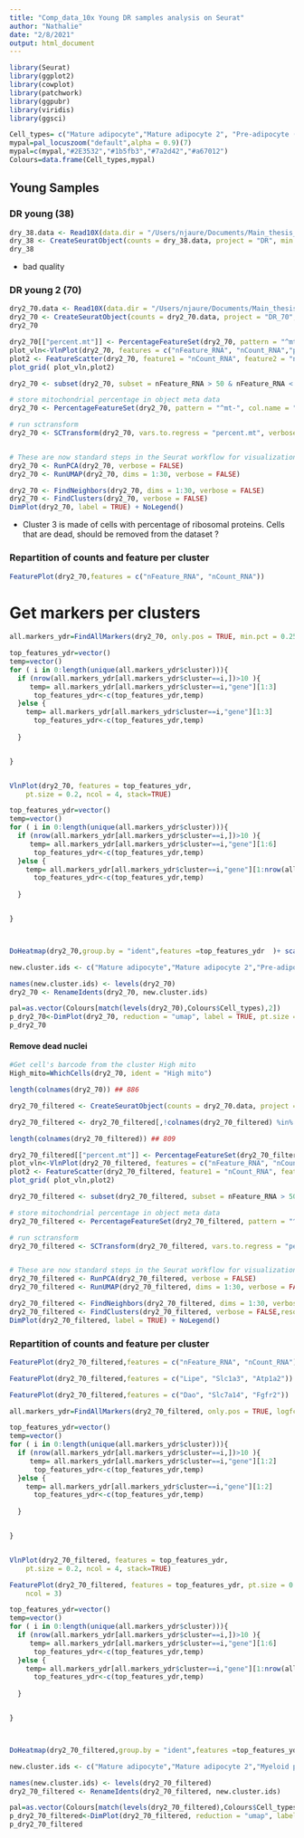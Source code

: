 ```yaml
---
title: "Comp_data_10x Young DR samples analysis on Seurat"
author: "Nathalie"
date: "2/8/2021"
output: html_document
---
```





```r
library(Seurat)
library(ggplot2)
library(cowplot)
library(patchwork)
library(ggpubr)
library(viridis)
library(ggsci)
```

```r
Cell_types= c("Mature adipocyte","Mature adipocyte 2", "Pre-adipocyte (Tshz2)", "Myeloid precursors", "Stem cells", "Pre-adipocyte (Pdea5)", "Endothelial cells", "Muscle cells", "?", "High Mito", "High Dao")
mypal=pal_locuszoom("default",alpha = 0.9)(7)
mypal=c(mypal,"#2E3532","#1b5fb3","#7a2d42","#a67012")
Colours=data.frame(Cell_types,mypal)

```


## Young Samples

### DR young (38)

```r
dry_38.data <- Read10X(data.dir = "/Users/njaure/Documents/Main_thesis_project/10X_full_experiment_10.20/comp_data_10.20/38_dry/Solo.out/GeneFull/raw/")
dry_38 <- CreateSeuratObject(counts = dry_38.data, project = "DR", min.cells = 20, min.features = 80)
dry_38
```

* bad quality

### DR young 2 (70)

```r
dry2_70.data <- Read10X(data.dir = "/Users/njaure/Documents/Main_thesis_project/10X_full_experiment_10.20/comp_data_10.20/70_dry2/Solo.out/GeneFull/raw/")
dry2_70 <- CreateSeuratObject(counts = dry2_70.data, project = "DR_70", min.cells = 20, min.features = 80)
dry2_70
```


```r
dry2_70[["percent.mt"]] <- PercentageFeatureSet(dry2_70, pattern = "^mt-")
plot_vln<-VlnPlot(dry2_70, features = c("nFeature_RNA", "nCount_RNA","percent.mt"), ncol = 3)
plot2 <- FeatureScatter(dry2_70, feature1 = "nCount_RNA", feature2 = "nFeature_RNA")
plot_grid( plot_vln,plot2)
```

```r
dry2_70 <- subset(dry2_70, subset = nFeature_RNA > 50 & nFeature_RNA < 200 & nCount_RNA < 1000 & percent.mt < 2)

# store mitochondrial percentage in object meta data
dry2_70 <- PercentageFeatureSet(dry2_70, pattern = "^mt-", col.name = "percent.mt")

# run sctransform
dry2_70 <- SCTransform(dry2_70, vars.to.regress = "percent.mt", verbose = FALSE)


# These are now standard steps in the Seurat workflow for visualization and clustering
dry2_70 <- RunPCA(dry2_70, verbose = FALSE)
dry2_70 <- RunUMAP(dry2_70, dims = 1:30, verbose = FALSE)

dry2_70 <- FindNeighbors(dry2_70, dims = 1:30, verbose = FALSE)
dry2_70 <- FindClusters(dry2_70, verbose = FALSE)
DimPlot(dry2_70, label = TRUE) + NoLegend()
```

* Cluster 3 is made of cells with percentage of ribosomal proteins. Cells that are dead, should be removed from the dataset ? 

### Repartition of counts and feature per cluster 

```r
FeaturePlot(dry2_70,features = c("nFeature_RNA", "nCount_RNA"))
```



# Get markers per clusters

```r

all.markers_ydr=FindAllMarkers(dry2_70, only.pos = TRUE, min.pct = 0.25, logfc.threshold = 0.25,min.cells.feature = 50)

top_features_ydr=vector()
temp=vector()
for ( i in 0:length(unique(all.markers_ydr$cluster))){
  if (nrow(all.markers_ydr[all.markers_ydr$cluster==i,])>10 ){
     temp= all.markers_ydr[all.markers_ydr$cluster==i,"gene"][1:3]
      top_features_ydr<-c(top_features_ydr,temp)
  }else {
    temp= all.markers_ydr[all.markers_ydr$cluster==i,"gene"][1:3]
      top_features_ydr<-c(top_features_ydr,temp)
    
  }


}


VlnPlot(dry2_70, features = top_features_ydr, 
    pt.size = 0.2, ncol = 4, stack=TRUE)

```

```r

top_features_ydr=vector()
temp=vector()
for ( i in 0:length(unique(all.markers_ydr$cluster))){
  if (nrow(all.markers_ydr[all.markers_ydr$cluster==i,])>10 ){
     temp= all.markers_ydr[all.markers_ydr$cluster==i,"gene"][1:6]
      top_features_ydr<-c(top_features_ydr,temp)
  }else {
    temp= all.markers_ydr[all.markers_ydr$cluster==i,"gene"][1:nrow(all.markers_ydr[all.markers_ydr$cluster==i,])]
      top_features_ydr<-c(top_features_ydr,temp)
    
  }


}



DoHeatmap(dry2_70,group.by = "ident",features =top_features_ydr  )+ scale_fill_viridis()

```


```r
new.cluster.ids <- c("Mature adipocyte","Mature adipocyte 2","Pre-adipocyte (Tshz2)","High mito","High Dao" ,"Pre-adipocyte (Pdea5)","?")

names(new.cluster.ids) <- levels(dry2_70)
dry2_70 <- RenameIdents(dry2_70, new.cluster.ids)

pal=as.vector(Colours[match(levels(dry2_70),Colours$Cell_types),2])
p_dry2_70<-DimPlot(dry2_70, reduction = "umap", label = TRUE, pt.size = 0.5,cols=pal ) + NoLegend()
p_dry2_70

```


#### Remove dead nuclei

```r
#Get cell's barcode from the cluster High mito
High_mito=WhichCells(dry2_70, ident = "High mito")

length(colnames(dry2_70)) ## 886

dry2_70_filtered <- CreateSeuratObject(counts = dry2_70.data, project = "DR_70", min.cells = 20, min.features = 80)

dry2_70_filtered <- dry2_70_filtered[,!colnames(dry2_70_filtered) %in% High_mito]

length(colnames(dry2_70_filtered)) ## 809


```


```r
dry2_70_filtered[["percent.mt"]] <- PercentageFeatureSet(dry2_70_filtered, pattern = "^mt-")
plot_vln<-VlnPlot(dry2_70_filtered, features = c("nFeature_RNA", "nCount_RNA","percent.mt"), ncol = 3)
plot2 <- FeatureScatter(dry2_70_filtered, feature1 = "nCount_RNA", feature2 = "nFeature_RNA")
plot_grid( plot_vln,plot2)
```

```r
dry2_70_filtered <- subset(dry2_70_filtered, subset = nFeature_RNA > 50 & nFeature_RNA < 250 & nCount_RNA < 1000 & percent.mt < 1)

# store mitochondrial percentage in object meta data
dry2_70_filtered <- PercentageFeatureSet(dry2_70_filtered, pattern = "^mt-", col.name = "percent.mt")

# run sctransform
dry2_70_filtered <- SCTransform(dry2_70_filtered, vars.to.regress = "percent.mt", verbose = FALSE)


# These are now standard steps in the Seurat workflow for visualization and clustering
dry2_70_filtered <- RunPCA(dry2_70_filtered, verbose = FALSE)
dry2_70_filtered <- RunUMAP(dry2_70_filtered, dims = 1:30, verbose = FALSE)

dry2_70_filtered <- FindNeighbors(dry2_70_filtered, dims = 1:30, verbose = FALSE)
dry2_70_filtered <- FindClusters(dry2_70_filtered, verbose = FALSE,resolution = 0.8)
DimPlot(dry2_70_filtered, label = TRUE) + NoLegend()
```
### Repartition of counts and feature per cluster 

```r
FeaturePlot(dry2_70_filtered,features = c("nFeature_RNA", "nCount_RNA"))
```

```r
FeaturePlot(dry2_70_filtered,features = c("Lipe", "Slc1a3", "Atp1a2"))
```

```r
FeaturePlot(dry2_70_filtered,features = c("Dao", "Slc7a14", "Fgfr2"))
```


```r

all.markers_ydr=FindAllMarkers(dry2_70_filtered, only.pos = TRUE, logfc.threshold = 0.1,min.cells.feature = 30)

top_features_ydr=vector()
temp=vector()
for ( i in 0:length(unique(all.markers_ydr$cluster))){
  if (nrow(all.markers_ydr[all.markers_ydr$cluster==i,])>10 ){
     temp= all.markers_ydr[all.markers_ydr$cluster==i,"gene"][1:2]
      top_features_ydr<-c(top_features_ydr,temp)
  }else {
    temp= all.markers_ydr[all.markers_ydr$cluster==i,"gene"][1:2]
      top_features_ydr<-c(top_features_ydr,temp)
    
  }


}


VlnPlot(dry2_70_filtered, features = top_features_ydr, 
    pt.size = 0.2, ncol = 4, stack=TRUE)

```

```r
FeaturePlot(dry2_70_filtered, features = top_features_ydr, pt.size = 0.2, 
    ncol = 3)
```


```r

top_features_ydr=vector()
temp=vector()
for ( i in 0:length(unique(all.markers_ydr$cluster))){
  if (nrow(all.markers_ydr[all.markers_ydr$cluster==i,])>10 ){
     temp= all.markers_ydr[all.markers_ydr$cluster==i,"gene"][1:6]
      top_features_ydr<-c(top_features_ydr,temp)
  }else {
    temp= all.markers_ydr[all.markers_ydr$cluster==i,"gene"][1:nrow(all.markers_ydr[all.markers_ydr$cluster==i,])]
      top_features_ydr<-c(top_features_ydr,temp)
    
  }


}



DoHeatmap(dry2_70_filtered,group.by = "ident",features =top_features_ydr  )+ scale_fill_viridis()

```


```r
new.cluster.ids <- c("Mature adipocyte","Mature adipocyte 2","Myeloid precursors","Stem cells","Endothelial cells")

names(new.cluster.ids) <- levels(dry2_70_filtered)
dry2_70_filtered <- RenameIdents(dry2_70_filtered, new.cluster.ids)

pal=as.vector(Colours[match(levels(dry2_70_filtered),Colours$Cell_types),2])
p_dry2_70_filtered<-DimPlot(dry2_70_filtered, reduction = "umap", label = TRUE, pt.size = 0.5,cols=pal ) + NoLegend()
p_dry2_70_filtered

```





